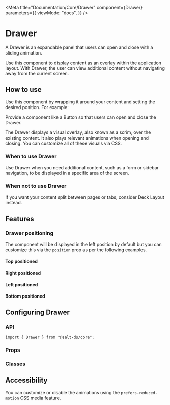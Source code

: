 
<Meta
  title="Documentation/Core/Drawer"
  component={Drawer}
  parameters={{
    viewMode: "docs",
  }}
/>

# Drawer

A Drawer is an expandable panel that users can open and close with a sliding animation.

Use this component to display content as an overlay within the application layout. With Drawer, the user can view additional content without navigating away from the current screen.

## How to use

Use this component by wrapping it around your content and setting the desired position. For example:

<Canvas>
  <Story id="core-drawer--default" inline={false} height="500px" />
</Canvas>

Provide a component like a Button so that users can open and close the Drawer.

The Drawer displays a visual overlay, also known as a scrim, over the existing content. It also plays relevant animations when opening and closing. You can customize all of these visuals via CSS.

### When to use Drawer

Use Drawer when you need additional content, such as a form or sidebar navigation, to be displayed in a specific area of the screen.

### When not to use Drawer

If you want your content split between pages or tabs, consider Deck Layout instead.

## Features

### Drawer positioning

The component will be displayed in the left position by default but you can customize this via the `position` prop as per the following examples.

#### Top positioned

<Canvas>
  <Story id="core-drawer--top" inline={false} height="500px" />
</Canvas>

#### Right positioned

<Canvas>
  <Story id="core-drawer--right" inline={false} height="500px" />
</Canvas>

#### Left positioned

<Canvas>
  <Story id="core-drawer--default" inline={false} height="500px" />
</Canvas>

#### Bottom positioned

<Canvas>
  <Story id="core-drawer--bottom" inline={false} height="500px" />
</Canvas>

## Configuring Drawer

### API

```
import { Drawer } from "@salt-ds/core";
```

### Props

<ArgsTable of={Drawer} />

### Classes

<CSSClassTable of={Drawer} />

## Accessibility

You can customize or disable the animations using the `prefers-reduced-motion` CSS media feature.

<Canvas>
  <Story id="core-drawer--reduced-motion" inline={false} height="500px" />
</Canvas>

<HelpAndSupport />
